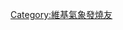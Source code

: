 {{userbox
 |border-s=1
 |border-c=#555555
 |id-s=10
 |id-c=white
 |id-fc=black
 |id=[[File:Hurricane_Isabel_14_sept_2003_1445Z.jpg|45px]]
 |info-s=10
 |info-c=white
 |info-fc=#000055
 |info=這個用戶是'''[[氣象]]'''發燒友。
}}
[[Category:維基氣象發燒友]]